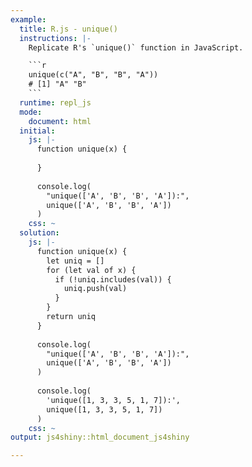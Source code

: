 ```yaml
---
example:
  title: R.js - unique()
  instructions: |-
    Replicate R's `unique()` function in JavaScript.

    ```r
    unique(c("A", "B", "B", "A"))
    # [1] "A" "B"
    ```
  runtime: repl_js
  mode:
    document: html
  initial:
    js: |-
      function unique(x) {
        
      }
      
      console.log(
        "unique(['A', 'B', 'B', 'A']):",
        unique(['A', 'B', 'B', 'A'])
      )
    css: ~
  solution:
    js: |-
      function unique(x) {
        let uniq = []
        for (let val of x) {
          if (!uniq.includes(val)) {
            uniq.push(val)
          }
        }
        return uniq
      }
      
      console.log(
        "unique(['A', 'B', 'B', 'A']):",
        unique(['A', 'B', 'B', 'A'])
      )
      
      console.log(
        'unique([1, 3, 3, 5, 1, 7]):',
        unique([1, 3, 3, 5, 1, 7])
      )
    css: ~
output: js4shiny::html_document_js4shiny

---
```

<div><!--for pandoc-->

</div><!--for pandoc-->
